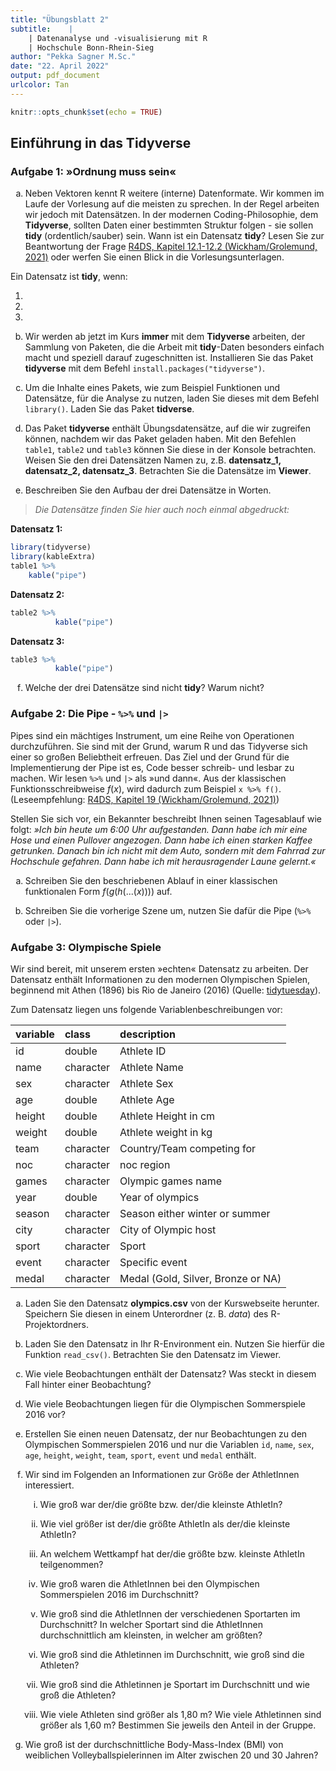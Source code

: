 ```yaml
---
title: "Übungsblatt 2"
subtitle:    |
    | Datenanalyse und -visualisierung mit R
    | Hochschule Bonn-Rhein-Sieg
author: "Pekka Sagner M.Sc."
date: "22. April 2022"
output: pdf_document
urlcolor: Tan
---
```


```r
knitr::opts_chunk$set(echo = TRUE)
```

## Einführung in das Tidyverse

### Aufgabe 1: &raquo;Ordnung muss sein&laquo;

a) Neben Vektoren kennt R weitere (interne) Datenformate. Wir kommen im Laufe der Vorlesung auf die meisten zu sprechen. In der Regel arbeiten wir jedoch mit Datensätzen. In der modernen Coding-Philosophie, dem **Tidyverse**, sollten Daten einer bestimmten Struktur folgen - sie sollen **tidy** (ordentlich/sauber) sein. Wann ist ein Datensatz **tidy**? Lesen Sie zur Beantwortung der Frage [R4DS, Kapitel 12.1-12.2 (Wickham/Grolemund, 2021)](https://r4ds.had.co.nz/workflow-projects.html) oder werfen Sie einen Blick in die Vorlesungsunterlagen.

Ein Datensatz ist **tidy**, wenn: 
         
1) 
2)
3)

b) Wir werden ab jetzt im Kurs **immer** mit dem **Tidyverse** arbeiten, der Sammlung von Paketen, die die Arbeit mit **tidy**-Daten besonders einfach macht und speziell darauf zugeschnitten ist. Installieren Sie das Paket **tidyverse** mit dem Befehl `install.packages("tidyverse")`.

c) Um die Inhalte eines Pakets, wie zum Beispiel Funktionen und Datensätze, für die Analyse zu nutzen, laden Sie dieses mit dem Befehl `library()`. Laden Sie das Paket **tidverse**. 

d) Das Paket **tidyverse** enthält Übungsdatensätze, auf die wir zugreifen können, nachdem wir das Paket geladen haben. Mit den Befehlen `table1`, `table2` und `table3` können Sie diese in der Konsole betrachten. Weisen Sie den drei Datensätzen Namen zu, z.B. **datensatz_1, datensatz_2, datensatz_3**. Betrachten Sie die Datensätze im **Viewer**.

e) Beschreiben Sie den Aufbau der drei Datensätze in Worten.

> *Die Datensätze finden Sie hier auch noch einmal abgedruckt:*

**Datensatz 1:**
```r
library(tidyverse)
library(kableExtra)
table1 %>% 
    kable("pipe")

```
**Datensatz 2:**
```r
table2 %>% 
          kable("pipe")
```
**Datensatz 3:**
```r
table3 %>% 
          kable("pipe")
```

f) Welche der drei Datensätze sind nicht **tidy**? Warum nicht?


### Aufgabe 2: Die Pipe - `%>%` und `|>` 

Pipes sind ein mächtiges Instrument, um eine Reihe von Operationen durchzuführen. Sie sind mit der Grund, warum R und das Tidyverse sich einer so großen Beliebtheit erfreuen. Das Ziel und der Grund für die Implementierung der Pipe ist es, Code besser schreib- und lesbar zu machen. Wir lesen `%>%` und `|>` als &raquo;und dann&laquo;. Aus der klassischen Funktionsschreibweise $f(x)$, wird dadurch zum Beispiel `x %>% f()`. (Leseempfehlung: [R4DS, Kapitel 19 (Wickham/Grolemund, 2021)](https://r4ds.had.co.nz/pipes.html))

Stellen Sie sich vor, ein Bekannter beschreibt Ihnen seinen Tagesablauf wie folgt: *&raquo;Ich bin heute um 6:00 Uhr aufgestanden. Dann habe ich mir eine Hose und einen Pullover angezogen. Dann habe ich einen starken Kaffee getrunken. Danach bin ich nicht mit dem Auto, sondern mit dem Fahrrad zur Hochschule gefahren. Dann habe ich mit herausragender Laune gelernt.&laquo;*

a) Schreiben Sie den beschriebenen Ablauf in einer klassischen funktionalen Form $f(g(h(...(x))))$ auf.

b) Schreiben Sie die vorherige Szene um, nutzen Sie dafür die Pipe (` %>% ` oder ` |> `).

### Aufgabe 3: Olympische Spiele

Wir sind bereit, mit unserem ersten &raquo;echten&laquo; Datensatz zu arbeiten. Der Datensatz enthält Informationen zu den modernen Olympischen Spielen, beginnend mit Athen (1896) bis Rio de Janeiro (2016) (Quelle: [tidytuesday](https://github.com/rfordatascience/tidytuesday/blob/master/data/2021/2021-07-27/readme.md)). 

Zum Datensatz liegen uns folgende Variablenbeschreibungen vor:

|variable |class     |description |
|:--------|:---------|:-----------|
|id       |double    | Athlete ID |
|name     |character | Athlete Name |
|sex      |character | Athlete Sex |
|age      |double    | Athlete Age |
|height   |double    | Athlete Height in cm|
|weight   |double    | Athlete weight in kg |
|team     |character | Country/Team competing for|
|noc      |character | noc region |
|games    |character | Olympic games name |
|year     |double    | Year of olympics |
|season   |character | Season either winter or summer |
|city     |character | City of Olympic host |
|sport    |character | Sport |
|event    |character | Specific event |
|medal    |character | Medal (Gold, Silver, Bronze or NA) |


a) Laden Sie den Datensatz **olympics.csv** von der Kurswebseite herunter. Speichern Sie diesen in einem Unterordner (z. B. *data*) des R-Projektordners.

b) Laden Sie den Datensatz in Ihr R-Environment ein. Nutzen Sie hierfür die Funktion `read_csv()`. Betrachten Sie den Datensatz im Viewer.

c) Wie viele Beobachtungen enthält der Datensatz? Was steckt in diesem Fall hinter einer Beobachtung?

d) Wie viele Beobachtungen liegen für die Olympischen Sommerspiele 2016 vor?

e) Erstellen Sie einen neuen Datensatz, der nur Beobachtungen zu den Olympischen Sommerspielen 2016 und nur die Variablen `id`, `name`, `sex`, `age`, `height`, `weight`, `team`, `sport`, `event` und `medal` enthält.

f) Wir sind im Folgenden an Informationen zur Größe der AthletInnen interessiert. 

    i) Wie groß war der/die größte bzw. der/die kleinste AthletIn? 

    ii) Wie viel größer ist der/die größte AthletIn als der/die kleinste AthletIn?

    iii) An welchem Wettkampf hat der/die größte bzw. kleinste AthletIn teilgenommen?
    
    iv) Wie groß waren die AthletInnen bei den Olympischen Sommerspielen 2016 im Durchschnitt? 

    v) Wie groß sind die AthletInnen der verschiedenen Sportarten im Durchschnitt? In welcher Sportart sind die AthletInnen durchschnittlich am kleinsten, in welcher am größten?
    
    vi) Wie groß sind die Athletinnen im Durchschnitt, wie groß sind die Athleten?
    
    vii) Wie groß sind die Athletinnen je Sportart im Durchschnitt und wie groß die Athleten?
    
    viii) Wie viele Athleten sind größer als 1,80 m? Wie viele Athletinnen sind größer als 1,60 m? Bestimmen Sie jeweils den Anteil in der Gruppe.

g) Wie groß ist der durchschnittliche Body-Mass-Index (BMI) von weiblichen Volleyballspielerinnen im Alter zwischen 20 und 30 Jahren?

